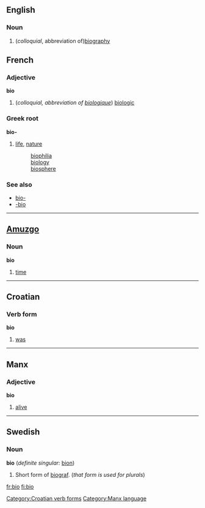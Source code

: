 ==English==
===Noun===
#(''colloquial'', abbreviation of)[[biography]]
==French==
===Adjective===
'''bio'''

# (''colloquial, abbreviation of [[biologique]]'') [[biologic]]

===Greek root===
'''bio-'''
#[[life]], [[nature]]
#:[[biophilia]]
#:[[biology]]
#:[[biosphere]]

===See also===
*[[bio-]]
*[[-bio]]


----

==[[Amuzgo]]==
===Noun===
'''bio'''

# [[time]]


----

==Croatian==
===Verb form===
'''bio'''
#[[was]]

[[Category:Croatian verb forms]]


----

==Manx==
===Adjective===
'''bio'''
#[[alive]]

[[Category:Manx language]]


----

==Swedish==
===Noun===
'''bio''' {{c}} (''definite singular:'' [[bion]])

# Short form of [[biograf]]. (''that form is used for plurals'')

[[fr:bio]]
[[fi:bio]]